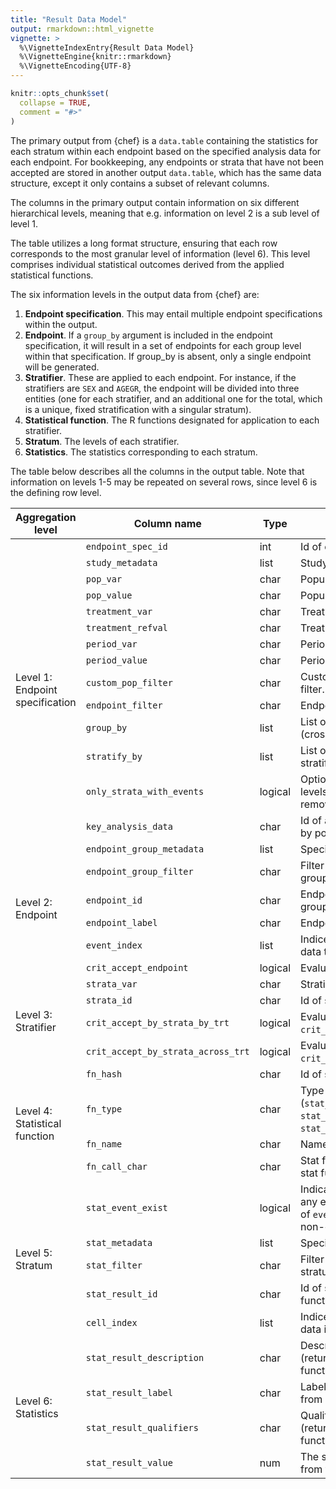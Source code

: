 ```yaml
---
title: "Result Data Model"
output: rmarkdown::html_vignette
vignette: >
  %\VignetteIndexEntry{Result Data Model}
  %\VignetteEngine{knitr::rmarkdown}
  %\VignetteEncoding{UTF-8}
---
```


```r
knitr::opts_chunk$set(
  collapse = TRUE,
  comment = "#>"
)
```

The primary output from {chef} is a `data.table` containing the statistics for each stratum within each endpoint based on the specified analysis data for each endpoint.
For bookkeeping, any endpoints or strata that have not been accepted are stored in another output `data.table`, which has the same data structure, except it only contains a subset of relevant columns.

The columns in the primary output contain information on six different hierarchical levels, meaning that e.g. information on level 2 is a sub level of level 1. 

The table utilizes a long format structure, ensuring that each row corresponds to the most granular level of information (level 6). This level comprises individual statistical outcomes derived from the applied statistical functions. 

The six information levels in the output data from {chef} are:

1. **Endpoint specification**. This may entail multiple endpoint specifications within the output.
2. **Endpoint**. If a `group_by` argument is included in the endpoint specification, it will result in a set of endpoints for each group level within that specification. If group_by is absent, only a single endpoint will be generated.
3. **Stratifier**. These are applied to each endpoint. For instance, if the stratifiers are `SEX` and `AGEGR`, the endpoint will be divided into three entities (one for each stratifier, and an additional one for the total, which is a unique, fixed stratification with a singular stratum).
4. **Statistical function**. The R functions designated for application to each stratifier.
5. **Stratum**. The levels of each stratifier.
6. **Statistics**. The statistics corresponding to each stratum.

The table below describes all the columns in the output table. Note that information on levels 1-5 may be repeated on several rows, since level 6 is the defining row level.

<table>
<thead>
  <tr>
    <th>Aggregation level</th>
    <th>Column name</th>
    <th>Type</th>
    <th>Description</th>
  </tr>
</thead>
<tbody>
  <tr>
    <td rowspan="14">Level 1: Endpoint specification</td>
    <td>`endpoint_spec_id`</td>
    <td>int</td>
    <td>Id of endpoint specification.</td>
  </tr>
  <tr>
    <td>`study_metadata`</td>
    <td>list</td>
    <td>Study metadata.</td>
  </tr>
  <tr>
    <td>`pop_var`</td>
    <td>char</td>
    <td>Population filter variable.</td>
  </tr>
  <tr>
    <td>`pop_value`</td>
    <td>char</td>
    <td>Population filter value.</td>
  </tr>
  <tr>
    <td>`treatment_var`</td>
    <td>char</td>
    <td>Treatment variable.</td>
  </tr>
  <tr>
    <td>`treatment_refval`</td>
    <td>char</td>
    <td>Treatment reference value.</td>
  </tr>
  <tr>
    <td>`period_var`</td>
    <td>char</td>
    <td>Period filter variable.</td>
  </tr>
  <tr>
    <td>`period_value`</td>
    <td>char</td>
    <td>Period filter value.</td>
  </tr>
  <tr>
    <td>`custom_pop_filter`</td>
    <td>char</td>
    <td>Custom (free text) population filter.</td>
  </tr>
  <tr>
    <td>`endpoint_filter`</td>
    <td>char</td>
    <td>Endpoint filter expression.</td>
  </tr>
  <tr>
    <td>`group_by`</td>
    <td>list</td>
    <td>List of variables to group by (cross combinations).</td>
  </tr>
  <tr>
    <td>`stratify_by`</td>
    <td>list</td>
    <td>List of variables on which to stratify the analysis data.</td>
  </tr>
  <tr>
    <td>`only_strata_with_events`</td>
    <td>logical</td>
    <td>Optionally specify if all strata levels without events should be removed. Default is ``FALSE`.</td>
  </tr>
  <tr>
    <td>`key_analysis_data`</td>
    <td>char</td>
    <td>Id of analysis data set (filtered by population filter).</td>
  </tr>
  <tr>
    <td rowspan="6">Level 2: Endpoint</td>
    <td>`endpoint_group_metadata`</td>
    <td>list</td>
    <td>Specification of group slice.</td>
  </tr>
  <tr>
    <td>`endpoint_group_filter`</td>
    <td>char</td>
    <td>Filter expression to extract group slice from analysis data.</td>
  </tr>
  <tr>
    <td>`endpoint_id`</td>
    <td>char</td>
    <td>Endpoint id. One endpoint per group slice.</td>
  </tr>
  <tr>
    <td>`endpoint_label`</td>
    <td>char</td>
    <td>Endpoint label.</td>
  </tr>
  <tr>
    <td>`event_index`</td>
    <td>list</td>
    <td>Indices (rows) in the analysis data that are events.</td>
  </tr>
  <tr>
    <td>`crit_accept_endpoint`</td>
    <td>logical</td>
    <td>Evaluation of `crit_endpoint`.</td>
  </tr>
  <tr>
    <td rowspan="4">Level 3: Stratifier</td>
    <td>`strata_var`</td>
    <td>char</td>
    <td>Stratification variable.</td>
  </tr>
  <tr>
    <td>`strata_id`</td>
    <td>char</td>
    <td>Id of stratifier.</td>
  </tr>
  <tr>
    <td>`crit_accept_by_strata_by_trt`</td>
    <td>logical</td>
    <td>Evaluation of `crit_by_strata_by_trt`.</td>
  </tr>
  <tr>
    <td>`crit_accept_by_strata_across_trt`</td>
    <td>logical</td>
    <td>Evaluation of `crit_by_strata_across_trt`.</td>
  </tr>
  <tr>
    <td rowspan="4">Level 4: Statistical function</td>
    <td>`fn_hash`</td>
    <td>char</td>
    <td>Id of stat function.</td>
  </tr>
  <tr>
    <td>`fn_type`</td>
    <td>char</td>
    <td>Type of stat function (`stat_by_strata_by_trt`, `stat_by_strata_across_trt`, or  `stat_across_strata_across_trt`).</td>
  </tr>
  <tr>
    <td>`fn_name`</td>
    <td>char</td>
    <td>Name of stat function.</td>
  </tr>
  <tr>
    <td>`fn_call_char`</td>
    <td>char</td>
    <td>Stat function parsing (name of stat function and arguments).</td>
  </tr>
  <tr>
    <td rowspan="5">Level 5: Stratum</td>
    <td>`stat_event_exist`</td>
    <td>logical</td>
    <td>Indicates if the stratum contains any events, i.e. if the intersection of `event_index` and `cell_index` is non-empty (`TRUE`) or not (`FALSE`).</td>
  </tr>
  <tr>
    <td>`stat_metadata`</td>
    <td>list</td>
    <td>Specification of stratum.</td>
  </tr>
  <tr>
    <td>`stat_filter`</td>
    <td>char</td>
    <td>Filter expression to extract stratum from analysis data.</td>
  </tr>
  <tr>
    <td>`stat_result_id`</td>
    <td>char</td>
    <td>Id of statistics produced by stat function.</td>
  </tr>
  <tr>
    <td>`cell_index`</td>
    <td>list</td>
    <td>Indices (rows) in the analysis data included in the stratum.</td>
  </tr>
  <tr>
    <td rowspan="4">Level 6: Statistics</td>
    <td>`stat_result_description`</td>
    <td>char</td>
    <td>Description of the statistics (returned from statistical function).</td>
  </tr>
  <tr>
    <td>`stat_result_label`</td>
    <td>char</td>
    <td>Label to the statistics (returned from statistical function).</td>
  </tr>
  <tr>
    <td>`stat_result_qualifiers`</td>
    <td>char</td>
    <td>Qualifiers to the statistics (returned from statistical function).</td>
  </tr>
  <tr>
    <td>`stat_result_value`</td>
    <td>num</td>
    <td>The statistical value returned from the statistical function.</td>
  </tr>
</tbody>
</table>
